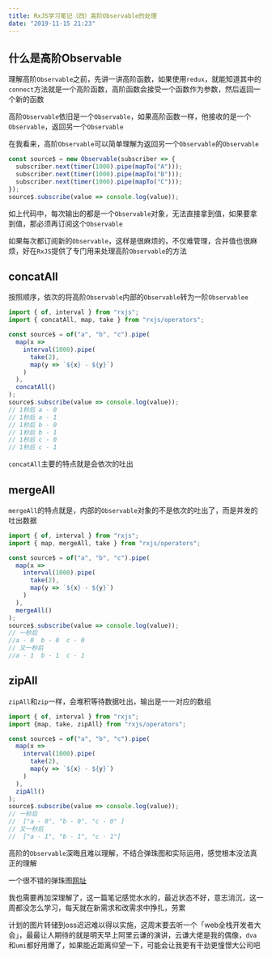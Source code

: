 ```yaml
---
title: RxJS学习笔记（四）高阶Observable的处理
date: "2019-11-15 21:23"
---
```


## 什么是高阶Observable

理解高阶`Observable`之前，先讲一讲高阶函数，如果使用`redux`，就能知道其中的`connect`方法就是一个高阶函数，高阶函数会接受一个函数作为参数，然后返回一个新的函数

高阶`Observable`依旧是一个`Observable`，如果高阶函数一样，他接收的是一个`Observable`，返回另一个`Observable`

在我看来，高阶`Observable`可以简单理解为返回另一个`Observable`的`Observable`

```javascript
const source$ = new Observable(subscriber => {
  subscriber.next(timer(1000).pipe(mapTo("A")));
  subscriber.next(timer(1000).pipe(mapTo("B")));
  subscriber.next(timer(1000).pipe(mapTo("C")));
});
source$.subscribe(value => console.log(value));
```

如上代码中，每次输出的都是一个`Observable`对象，无法直接拿到值，如果要拿到值，那必须再订阅这个`Observable`

如果每次都订阅新的`Observable`，这样是很麻烦的，不仅难管理，合并值也很麻烦，好在`RxJS`提供了专门用来处理高阶`Observable`的方法

## concatAll

按照顺序，依次的将高阶`Observable`内部的`Observable`转为一阶`Observablee`

```javascript
import { of, interval } from "rxjs";
import { concatAll, map, take } from "rxjs/operators";

const source$ = of("a", "b", "c").pipe(
  map(x =>
    interval(1000).pipe(
      take(2),
      map(y => `${x} - ${y}`)
    )
  ),
  concatAll()
);
source$.subscribe(value => console.log(value));
// 1秒后 a - 0
// 1秒后 a - 1
// 1秒后 b - 0
// 1秒后 b - 1
// 1秒后 c - 0
// 1秒后 c - 1
```

`concatAll`主要的特点就是会依次的吐出

## mergeAll

`mergeAll`的特点就是，内部的`Observable`对象的不是依次的吐出了，而是并发的吐出数据

```javascript
import { of, interval } from "rxjs";
import { map, mergeAll, take } from "rxjs/operators";

const source$ = of("a", "b", "c").pipe(
  map(x =>
    interval(1000).pipe(
      take(2),
      map(y => `${x} - ${y}`)
    )
  ),
  mergeAll()
);
source$.subscribe(value => console.log(value));
// 一秒后
//a - 0  b - 0  c - 0
// 又一秒后
//a - 1  b - 1  c - 1
```

## zipAll

`zipAll`和`zip`一样，会堆积等待数据吐出，输出是一一对应的数组

```javascript
import { of, interval } from "rxjs";
import {map, take, zipAll} from "rxjs/operators";

const source$ = of("a", "b", "c").pipe(
  map(x =>
    interval(1000).pipe(
      take(2),
      map(y => `${x} - ${y}`)
    )
  ),
  zipAll()
);
source$.subscribe(value => console.log(value));
// 一秒后
//  ["a - 0", "b - 0", "c - 0" ]
// 又一秒后
//  ["a - 1", "b - 1", "c - 1"]
```

高阶的`Observable`深晦且难以理解，不结合弹珠图和实际运用，感觉根本没法真正的理解

一个很不错的弹珠图[网址](https://rxviz.com/examples/custom)

我也需要再加深理解了，这一篇笔记感觉水水的，最近状态不好，意志消沉，这一周都没怎么学习，每天就在新需求和改需求中挣扎，劳累

计划的图片转储到oss迟迟难以得以实施，这周末要去听一个「web全栈开发者大会」，最最让人期待的就是明天早上阿里云谦的演讲，云谦大佬是我的偶像，`dva`和`umi`都好用爆了，如果能近距离仰望一下，可能会让我更有干劲更憧憬大公司吧





